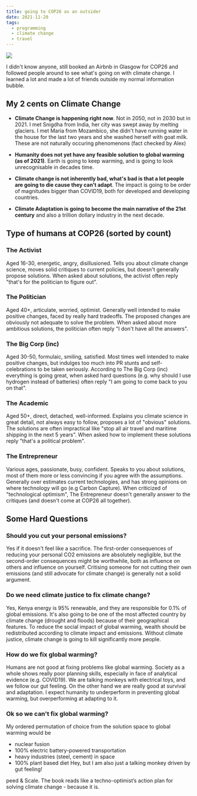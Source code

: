 ```yaml
---
title: going to COP26 as an outsider
date: 2021-11-20
tags:
  - programming
  - climate change
  - travel
---
```


![](https://lessandro.herokuapp.com/static/imgs/transformer-1.png)

I didn't know anyone, still booked an Airbnb in Glasgow for COP26 and followed people around to see what's going on with climate change. 
I learned a lot and made a lot of friends outside my normal information bubble. 

## My 2 cents on Climate Change

- **Climate Change is happening right now**. Not in 2050, not in 2030 but in 2021. I met Snigdha from India, her city was swept away by melting glaciers. I met Maria from Mozambico, she didn't have running water in the house for the last two years and she washed herself with goat milk. These are not naturally occuring phenomenons (fact checked by Alex)

- **Humanity does not yet have any feasible solution to global warming (as of 2021)**. Earth is going to keep warming, and is going to look unrecognisable in decades time.

- **Climate change is not inherently bad, what's bad is that a lot people are going to die cause they can't adapt**. The impact is going to be order of magnitudes bigger than COVID19, both for developed and developing countries.

- **Climate Adaptation is going to become the main narrative of the 21st century** and also a trillion dollary industry in the next decade.

## Type of humans at COP26 (sorted by count)

### The Activist
Aged 16-30, energetic, angry, disillusioned. Tells you about climate change science, moves solid critiques to current policies, but doesn't generally propose solutions. When asked about solutions, the activist often reply "that's for the politician to figure out".

### The Politician
Aged 40+, articulate, worried, optimist. Generally well intended to make positive changes, faced by really hard tradeoffs. The proposed changes are obviously not adequate to solve the problem. When asked about more ambitious solutions, the politician often reply "I don't have all the answers".

### The Big Corp (inc)
Aged 30-50, formulaic, smiling, satisfied. Most times well intended to make positive changes, but indulges too much into PR stunts and self-celebrations to be taken seriously. According to The Big Corp (inc) everything is going great, when asked hard questions (e.g. why should I use hydrogen instead of batteries) often reply "I am going to come back to you on that".

### The Academic
Aged 50+, direct, detached, well-informed. Explains you climate science in great detail, not always easy to follow, proposes a lot of "obvious" solutions. The solutions are often impractical like "stop all air travel and maritime shipping in the next 5 years". When asked how to implement these solutions reply "that's a political problem".

### The Entrepreneur
Various ages, passionate, busy, confident. Speaks to you about solutions, most of them more or less convincing if you agree with the assumptions. Generally over estimates current technologies, and has strong opinions on where technology will go (e.g Carbon Capture). When criticized of "technological optimism", The Entrepreneur doesn't generally answer to the critiques (and doesn't come at COP26 all together).

## Some Hard Questions

### Should you cut your personal emissions? 
Yes if it doesn't feel like a sacrifice. The first-order consequences of reducing your personal CO2 emissions are absolutely negligible, but the second-order consequences might be worthwhile, both as influence on others and influence on yourself. Critising someone for not cutting their own emissions (and still advocate for climate change) is generally not a solid argument.

### Do we need climate justice to fix climate change?
Yes, Kenya energy is 95% renewable, and they are responsible for 0.1% of global emissions. It's also going to be one of the most affected country by climate change (drought and floods) because of their geographical features. To reduce the social impact of global warming, wealth should be redistributed according to climate impact and emissions. Without climate justice, climate change is going to kill significantly more people.

### How do we fix global warming?
Humans are not good at fixing problems like global warming. Society as a whole shows really poor planning skills, especially in face of analytical evidence (e.g. COVID19). We are talking monkeys with electrical toys, and we follow our gut feeling. On the other hand we are really good at survival and adaptation. I expect humanity to underperform in preventing global warming, but overperforming at adapting to it.

### Ok so we can't fix global warming?
My ordered permutation of choice from the solution space to global warming would be
- nuclear fusion
- 100% electric battery-powered transportation 
- heavy industries (steel, cement) in space
- 100% plant based diet
Hey, but I am also just a talking monkey driven by gut feeling!

peed & Scale. The book reads like a techno-optimist’s action plan for solving climate change - because it is. 
